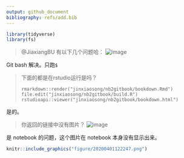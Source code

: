 ```yaml
---
output: github_document
bibliography: refs/add.bib
---
```



```r
library(tidyverse)
library(fs)
```

> @JiaxiangBU 有以下几个问题哈：
> ![image](https://user-images.githubusercontent.com/36298417/78095926-e47b4400-740a-11ea-906e-97b48bc58f8e.png)

Git bash 解决。只跑`$`

> 下面的都是在rstudio运行是吗？
> 
> ```
> rmarkdown::render("jinxiaosong/nb2gitbook/bookdown.Rmd")
> file.edit("jinxiaosong/nb2gitbook/build.R")
> rstudioapi::viewer("jinxiaosong/nb2gitbook/bookdown.html")
> ```

是的。

> 你返回的链接中没有图片？
> ![image](https://user-images.githubusercontent.com/36298417/78096095-5b184180-740b-11ea-9fb9-d3b04935b2fd.png)


是 notebook 的问题，这个图片在 notebook 本身没有显示出来。

```r
knitr::include_graphics("figure/20200401122247.png")
```

